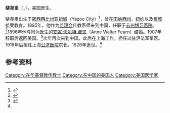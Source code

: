 '''斐尧臣'''（{{lang-en|John Burrus Fearn}}，{{bd|1871年||1926年}}），美国医生。

斐尧臣出生于[[密西西比州|密西西比州]][[亚祖城|亚祖城]]（Yazoo City）<ref>{{cite web|url=http://info.umc.edu/news/?n=thisweek&id=17667|title=WOMEN MEDICAL PIONEERS: ANNE WALTER FEARN|publisher=The University of Mississippi Medical Center|deadurl=yes|archiveurl=https://web.archive.org/web/20100612145529/http://info.umc.edu/news/?n=thisweek&id=17667|archivedate=2010-06-12|access-date=2011-08-27}}</ref>，曾在[[田纳西州|田纳西州]]、[[纽约|纽约]]以及[[费城|费城]]接受教育。1895年，他作为[[监理会|监理会]]传教医师来到中国，任职于[[苏州|苏州]][[博习医院|博习医院]]。<ref name="shtong">{{cite web|url=http://www.shtong.gov.cn/newsite/node2/node2245/node63852/node63862/node63957/node64500/userobject1ai58204.html|title=《上海租界志》斐尧臣（John Burrus Fearn　1871～1926年）|publisher=上海市地方志办公室|access-date=2019-04-20|archive-date=2016-04-27|archive-url=https://web.archive.org/web/20160427155355/http://www.shtong.gov.cn/Newsite/node2/node2245/node63852/node63862/node63957/node64500/userobject1ai58204.html|dead-url=no}}</ref>1896年他与同为医生的[[安妮·沃尔特·费恩|安妮·沃尔特·费恩]]（Anne Walter Fearn）结婚。1907年辞职后返回美国。<ref>{{cite book|title=''Notable american women: a biographical dictionary''|url=https://archive.org/details/notableamericanw01jame|author=Edward T. James, Janet Wilson James|year=1974|chapter=FEARN, Anne Walter}}</ref>次年再次来到中国，此后在上海工作，担任过驻沪法军军医。1919年后担任上海[[公济医院|公济医院]]院长。1926年逝世。<ref name="shtong" />

== 参考资料 ==
{{reflist}}

{{美国人小作品}}

{{DEFAULTSORT:Fearn, John Burrus}}
[[Category:在华基督教传教士|Category:在华基督教传教士]]
[[Category:在中国的美国人|Category:在中国的美国人]]
[[Category:美国医学家|Category:美国医学家]]